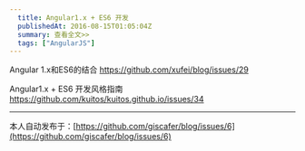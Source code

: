 ```yaml
---
  title: Angular1.x + ES6 开发
  publishedAt: 2016-08-15T01:05:04Z
  summary: 查看全文>>
  tags: ["AngularJS"]
---
```


Angular 1.x和ES6的结合
https://github.com/xufei/blog/issues/29

Angular1.x + ES6 开发风格指南
https://github.com/kuitos/kuitos.github.io/issues/34


---
本人自动发布于：[https://github.com/giscafer/blog/issues/6](https://github.com/giscafer/blog/issues/6)
